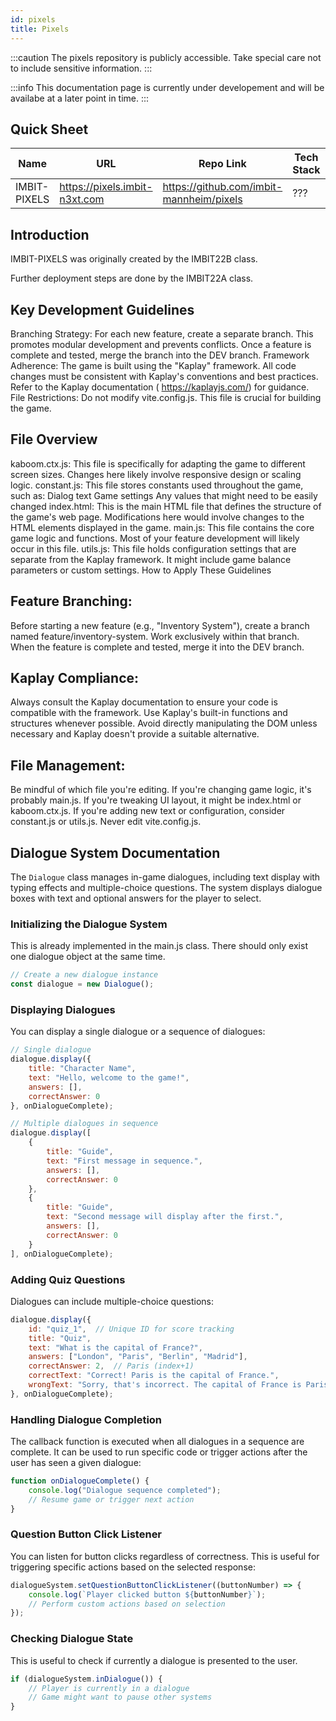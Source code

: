```yaml
---
id: pixels
title: Pixels
---
```


:::caution
The pixels repository is publicly accessible. Take special care not to include sensitive information.
:::

:::info
This documentation page is currently under developement and will be availabe at a later point in time.
:::

## Quick Sheet

| Name         | URL                           | Repo Link                                | Tech Stack | Database | Hosting Location |
| ------------ | ----------------------------- | ---------------------------------------- | ---------- | -------- | ---------------- |
| IMBIT-PIXELS | https://pixels.imbit-n3xt.com | https://github.com/imbit-mannheim/pixels | ???        | N/A      | Github Pages     |

## Introduction

IMBIT-PIXELS was originally created by the IMBIT22B class. 

Further deployment steps are done by the IMBIT22A class. 


## Key Development Guidelines

Branching Strategy:
For each new feature, create a separate branch.
This promotes modular development and prevents conflicts.
Once a feature is complete and tested, merge the branch into the DEV branch.
Framework Adherence:
The game is built using the "Kaplay" framework.
All code changes must be consistent with Kaplay's conventions and best practices.
Refer to the Kaplay documentation ( https://kaplayjs.com/) for guidance.
File Restrictions:
Do not modify vite.config.js. This file is crucial for building the game.


## File Overview

kaboom.ctx.js:
This file is specifically for adapting the game to different screen sizes.
Changes here likely involve responsive design or scaling logic.
constant.js:
This file stores constants used throughout the game, such as:
Dialog text
Game settings
Any values that might need to be easily changed
index.html:
This is the main HTML file that defines the structure of the game's web page.
Modifications here would involve changes to the HTML elements displayed in the game.
main.js:
This file contains the core game logic and functions.
Most of your feature development will likely occur in this file.
utils.js:
This file holds configuration settings that are separate from the Kaplay framework.
It might include game balance parameters or custom settings.
How to Apply These Guidelines

## Feature Branching:

Before starting a new feature (e.g., "Inventory System"), create a branch named feature/inventory-system.
Work exclusively within that branch.
When the feature is complete and tested, merge it into the DEV branch.

## Kaplay Compliance:

Always consult the Kaplay documentation to ensure your code is compatible with the framework.
Use Kaplay's built-in functions and structures whenever possible.
Avoid directly manipulating the DOM unless necessary and Kaplay doesn't provide a suitable alternative.

## File Management:

Be mindful of which file you're editing.
If you're changing game logic, it's probably main.js.
If you're tweaking UI layout, it might be index.html or kaboom.ctx.js.
If you're adding new text or configuration, consider constant.js or utils.js.
Never edit vite.config.js.



## Dialogue System Documentation
The `Dialogue` class manages in-game dialogues, including text display with typing effects and multiple-choice questions. The system displays dialogue boxes with text and optional answers for the player to select.

### Initializing the Dialogue System

This is already implemented in the main.js class. There should only exist one dialogue object at the same time.
```javascript
// Create a new dialogue instance
const dialogue = new Dialogue();
```

### Displaying Dialogues
You can display a single dialogue or a sequence of dialogues:

```javascript
// Single dialogue
dialogue.display({
    title: "Character Name",
    text: "Hello, welcome to the game!",
    answers: [],
    correctAnswer: 0
}, onDialogueComplete);

// Multiple dialogues in sequence
dialogue.display([
    {
        title: "Guide",
        text: "First message in sequence.",
        answers: [],
        correctAnswer: 0
    },
    {
        title: "Guide",
        text: "Second message will display after the first.",
        answers: [],
        correctAnswer: 0
    }
], onDialogueComplete);
```

### Adding Quiz Questions

Dialogues can include multiple-choice questions:

```javascript
dialogue.display({
    id: "quiz_1",  // Unique ID for score tracking
    title: "Quiz",
    text: "What is the capital of France?",
    answers: ["London", "Paris", "Berlin", "Madrid"],
    correctAnswer: 2,  // Paris (index+1)
    correctText: "Correct! Paris is the capital of France.",
    wrongText: "Sorry, that's incorrect. The capital of France is Paris."
}, onDialogueComplete);
```

### Handling Dialogue Completion

The callback function is executed when all dialogues in a sequence are complete. It can be used to run specific code or trigger actions after the user has seen a given dialogue:

```javascript
function onDialogueComplete() {
    console.log("Dialogue sequence completed");
    // Resume game or trigger next action
}
```


### Question Button Click Listener

You can listen for button clicks regardless of correctness. This is useful for triggering specific actions based on the selected response:

```javascript
dialogueSystem.setQuestionButtonClickListener((buttonNumber) => {
    console.log(`Player clicked button ${buttonNumber}`);
    // Perform custom actions based on selection
});
```

### Checking Dialogue State
This is useful to check if currently a dialogue is presented to the user.

```javascript
if (dialogueSystem.inDialogue()) {
    // Player is currently in a dialogue
    // Game might want to pause other systems
}
```


